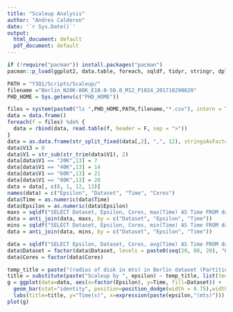 ```yaml
---
title: "Scaleup Analysis"
author: "Andres Calderon"
date: '`r Sys.Date()`'
output:
  html_document: default
  pdf_document: default
---
```


<!---  --->

```r
if (!require("pacman")) install.packages("pacman")
pacman::p_load(ggplot2, data.table, foreach, sqldf, tidyr, stringr, dplyr)

PATH = "Y3Q1/Scripts/Scaleup/"
filename ="Berlin_N20K-80K_E10.0-50.0_M12_P1024_201710290820"
PHD_HOME = Sys.getenv(c("PHD_HOME"))

files = system(paste0("ls ",PHD_HOME,PATH,filename,"*.csv"), intern = T)
data = data.frame()
foreach(f = files) %do% {
  data = rbind(data, read.table(f, header = F, sep = ">"))
}
data = as.data.frame(str_split_fixed(data[,2], ",", 12), stringsAsFactors = F)
data$V13 = 0
data$V1 = str_sub(str_trim(data$V1), 2)
data[data$V1 == "20K",13] = 7
data[data$V1 == "40K",13] = 14
data[data$V1 == "60K",13] = 21
data[data$V1 == "80K",13] = 28
data = data[, c(8, 1, 12, 13)]
names(data) = c("Epsilon", "Dataset", "Time", "Cores")
data$Time = as.numeric(data$Time)
data$Epsilon = as.numeric(data$Epsilon)
maxs = sqldf("SELECT Dataset, Epsilon, Cores, max(Time) AS Time FROM data GROUP BY 1, 2, 3")
data = anti_join(data, maxs, by = c("Dataset", "Epsilon", "Time"))
mins = sqldf("SELECT Dataset, Epsilon, Cores, min(Time) AS Time FROM data GROUP BY 1, 2, 3")
data = anti_join(data, mins, by = c("Dataset", "Epsilon", "Time"))

data = sqldf("SELECT Epsilon, Dataset, Cores, avg(Time) AS Time FROM data GROUP BY 1, 2, 3")
data$Dataset = factor(data$Dataset, levels = paste0(seq(20, 80, 20), "K"))
data$Cores = factor(data$Cores)
```

```r
temp_title = paste("(radius of disk in mts) in Berlin dataset (Partitions = 1024, Mu = 12).")
title = substitute(paste("Scaleup by ", epsilon) ~ temp_title, list(temp_title = temp_title))
g = ggplot(data=data, aes(x=factor(Epsilon), y=Time, fill=Dataset)) +
  geom_bar(stat="identity", position=position_dodge(width = 0.75),width = 0.75) +
  labs(title=title, y="Time(s)", x=expression(paste(epsilon,"(mts)")))
plot(g)
```
